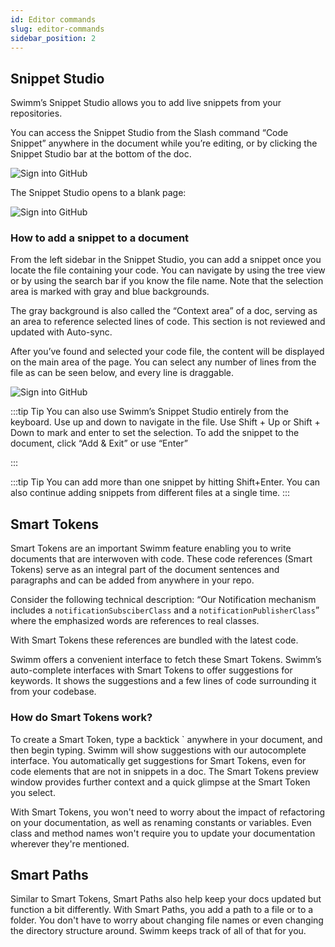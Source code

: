 ```yaml
---
id: Editor commands
slug: editor-commands
sidebar_position: 2
---
```


## Snippet Studio 

Swimm’s Snippet Studio allows you to add live snippets from your repositories. 

You can access the Snippet Studio from the Slash command “Code Snippet” anywhere in the document while you’re editing, or by clicking the Snippet Studio bar at the bottom of the doc.

![Sign into GitHub](../../static/img/Features2.png)

The Snippet Studio opens to a blank page:

![Sign into GitHub](../../static/img/Features3.png)

### **How to add a snippet to a document**

From the left sidebar in the Snippet Studio, you can add a snippet once you locate the file containing your code. You can navigate by using the tree view or by using the search bar if you know the file name. Note that the selection area is marked with gray and blue backgrounds. 

The gray background is also called the “Context area” of a doc, serving as an area to reference selected lines of code. This section is not reviewed and updated with Auto-sync.

After you’ve found and selected your code file, the content will be displayed on the main area of the page. You can select any number of lines from the file as can be seen below, and every line is draggable.

![Sign into GitHub](../../static/img/Features4.png)

:::tip Tip
You can also use Swimm’s Snippet Studio entirely from the keyboard. Use up and down to navigate in the file. Use Shift + Up or Shift + Down to mark and enter to set the selection. To add the snippet to the document, click “Add & Exit” or use “Enter”

:::

:::tip Tip
You can add more than one snippet by hitting Shift+Enter.
You can also continue adding snippets from different files at a single time.
:::

## Smart Tokens 

Smart Tokens are an important Swimm feature enabling you to write documents that are interwoven with code. These code references (Smart Tokens) serve as an integral part of the document sentences and paragraphs and can be added from anywhere in your repo.  

Consider the following technical description:
“Our Notification mechanism includes a `notificationSubsciberClass` and a `notificationPublisherClass`” where the emphasized words are references to real classes. 

With Smart Tokens these references are bundled with the latest code.

Swimm offers a convenient interface to fetch these Smart Tokens. Swimm’s auto-complete interfaces with Smart Tokens to offer suggestions for keywords. It shows the suggestions and a few lines of code surrounding it from your codebase.

### How do Smart Tokens work? 


To create a Smart Token, type a backtick ` anywhere in your document, and then begin typing. Swimm will show suggestions with our autocomplete interface. You automatically get suggestions for Smart Tokens, even for code elements that are not in snippets in a doc. The Smart Tokens preview window provides further context and a quick glimpse at the Smart Token you select.


With Smart Tokens, you won't need to worry about the impact of refactoring on your documentation, as well as renaming constants or variables. Even class and method names won't require you to update your documentation wherever they're mentioned. 

## Smart Paths

Similar to Smart Tokens, Smart Paths also help keep your docs updated but function a bit differently. With Smart Paths, you add a path to a file or to a folder. You don't have to worry about changing file names or even changing the directory structure around. Swimm keeps track of all of that for you.

